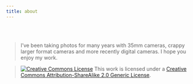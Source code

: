 ```yaml
---
title: about
---
```

<br>
<br>
<div class="random-photo">
<script src="randomPhoto.js"></script>
</div>

> I've been taking photos for many years with 35mm cameras, crappy larger format cameras and more recently digital cameras. I hope you enjoy my work.

> <a rel="license" href="http://creativecommons.org/licenses/by-sa/2.0/"><img alt="Creative Commons License" style="border-width:0" src="https://i.creativecommons.org/l/by-sa/2.0/80x15.png" /></a> This work is licensed under a <a rel="license" href="http://creativecommons.org/licenses/by-sa/2.0/">Creative Commons Attribution-ShareAlike 2.0 Generic License</a>.
